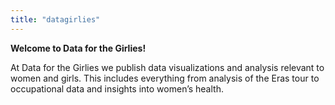 ```yaml
---
title: "datagirlies"
---
```


**Welcome to Data for the Girlies!**

At Data for the Girlies we publish data visualizations and analysis relevant to women and girls. This includes everything from analysis of the Eras tour to occupational data and insights into women's health.

